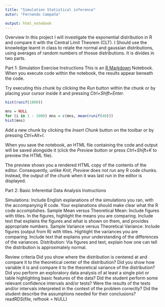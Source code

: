 ```yaml
---
title: "Simulation Statistical inference"
autor: "Fernando Campaña"

output: html_notebook
---
```

Overview
In this project I will investigate the exponential distribution in R and compare it with the Central Limit Theorem (CLT). I Should use the knowledge learnt in class to relate the normal and gaussian distributions, using averages of random numbers of thosse distributions. It is divides in two parts.

Part 1: Simulation Exercise Instructions
This is an [R Markdown](http://rmarkdown.rstudio.com) Notebook. When you execute code within the notebook, the results appear beneath the code. 

Try executing this chunk by clicking the *Run* button within the chunk or by placing your cursor inside it and pressing *Ctrl+Shift+Enter*. 

```r
hist(runif(1000))
```

```r
mns = NULL
for (i in 1 : 1000) mns = c(mns, mean(runif(40)))
hist(mns)
```

Add a new chunk by clicking the *Insert Chunk* button on the toolbar or by pressing *Ctrl+Alt+I*.

When you save the notebook, an HTML file containing the code and output will be saved alongside it (click the *Preview* button or press *Ctrl+Shift+K* to preview the HTML file).

The preview shows you a rendered HTML copy of the contents of the editor. Consequently, unlike *Knit*, *Preview* does not run any R code chunks. Instead, the output of the chunk when it was last run in the editor is displayed.

Part 2: Basic Inferential Data Analysis Instructions

Simulations: Include English explanations of the simulations you ran, with the accompanying R code. Your explanations should make clear what the R code accomplishes.
Sample Mean versus Theoretical Mean: Include figures with titles. In the figures, highlight the means you are comparing. Include text that explains the figures and what is shown on them, and provides appropriate numbers.
Sample Variance versus Theoretical Variance: Include figures (output from R) with titles. Highlight the variances you are comparing. Include text that explains your understanding of the differences of the variances.
Distribution: Via figures and text, explain how one can tell the distribution is approximately normal.


Review criteria
    Did you show where the distribution is centered at and compare it to the theoretical center of the distribution?
    Did you show how variable it is and compare it to the theoretical variance of the distribution?
    Did you perform an exploratory data analysis of at least a single plot or table highlighting basic features of the data?
    Did the student perform some relevant confidence intervals and/or tests?
    Were the results of the tests and/or intervals interpreted in the context of the problem correctly?
    Did the student describe the assumptions needed for their conclusions? readRDS(file, refhook = NULL) 